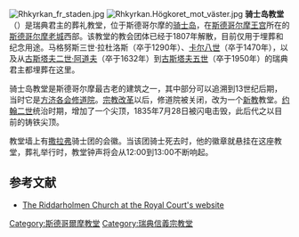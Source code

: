 [[File:Rhkyrkan_fr_staden.jpg|thumb]]
[[File:Rhkyrkan.Högkoret_mot_väster.jpg|thumb]]
'''骑士岛教堂'''（{{lang-sv|Riddarholmskyrkan}}）是瑞典君主的葬礼教堂，位于斯德哥尔摩的[[骑士岛|骑士岛]]，在[[斯德哥尔摩王宫|斯德哥尔摩王宫]]所在的[[斯德哥尔摩老城|斯德哥尔摩老城]]西部。该教堂的教会团体已经于1807年解散，目前仅用于埋葬和纪念用途。马格努斯三世·拉杜洛斯（卒于1290年）、[[卡尔八世|卡尔八世]]（卒于1470年），以及从[[古斯塔夫二世·阿道夫|古斯塔夫二世·阿道夫]]（卒于1632年）到[[古斯塔夫五世|古斯塔夫五世]]（卒于1950年）的瑞典君主都埋葬在这里。

骑士岛教堂是斯德哥尔摩最古老的建筑之一，其中部分可以追溯到13世纪后期，当时它是[[方济各会|方济各会]][[修道院|修道院]]。[[宗教改革|宗教改革]]以后，修道院被关闭，改为一个[[瑞典教会|新教]]教堂。[[汉斯_(丹麦)|约翰二世]]统治时期，增加了一个尖顶，1835年7月28日被闪电击毁，此后代之以目前的铸铁尖顶。

教堂墙上有[[撒拉弗|撒拉弗]]骑士团的会徽。当该团骑士死去时，他的徽章就悬挂在这座教堂，葬礼举行时，教堂钟声将会从12:00到13:00不断响起。

== 参考文献 ==
* [https://web.archive.org/web/20090830170126/http://www.royalcourt.se/royalcourt/theroyalpalaces/theriddarholmenchurch.4.396160511584257f2180001466.html The Riddarholmen Church at the Royal Court's website]
{{Commons|Riddarholmskyrkan}}

{{coord|59|19|29|N|18|03|53|E|display=title}}

[[Category:斯德哥爾摩教堂|Category:斯德哥爾摩教堂]]
[[Category:瑞典信義宗教堂|Category:瑞典信義宗教堂]]